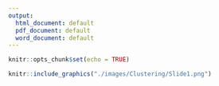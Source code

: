 ```yaml
---
output:
  html_document: default
  pdf_document: default
  word_document: default
---
```


```r
knitr::opts_chunk$set(echo = TRUE)
```

```r
knitr::include_graphics("./images/Clustering/Slide1.png")
```

